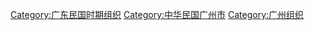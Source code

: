 [[Category:广东民国时期组织|Category:广东民国时期组织]]
[[Category:中华民国广州市|Category:中华民国广州市]]
[[Category:广州组织|Category:广州组织]]